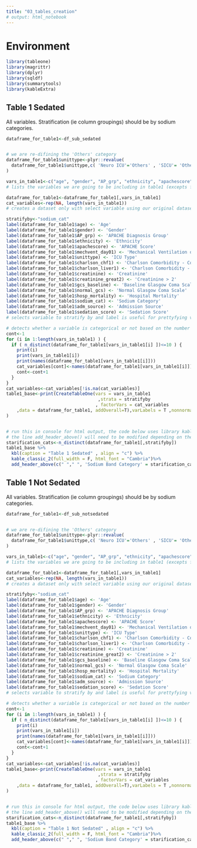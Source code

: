 ```yaml
---
title: "03_tables_creation"
# output: html_notebook
---
```


# Environment

```r
library(tableone)
library(magrittr)
library(dplyr)
library(sqldf)
library(summarytools)
library(kableExtra)
```

## Table 1 Sedated

All variables.  Stratification (ie column groupings) should be by sodium categories.

```r
dataframe_for_table1<-df_sub_sedated


# we are re-difining the 'Others' category
dataframe_for_table1$unittype<-plyr::revalue(
  dataframe_for_table1$unittype,c( 'Neuro ICU'='Others' , 'SICU'= 'Others', 'Cardiac ICU'='Others' , 'CCU-CTICU'='Others'  ,'CSICU'='Others' , 'CTICU'='Others')
)

vars_in_table1<-c("age", "gender", "AP_grp", "ethnicity", "apachescore", "mechvent_day01", "unittype", "charlson_chf1", "charlson_liver1", "creatinine", "creatinine_great2", "gcs_baseline", "normal_gcs", "hosp_mortality","sodium_cat","adm_source","sedation_score")
# lists the variables we are going to be including in table1 (excepts for the stratification variable)

dataframe_for_table1<-dataframe_for_table1[,vars_in_table1]
cat_variables<-rep(NA, length(vars_in_table1))
# creates a dataset only with select variable using our original dataset and generated an empty list that is going to be used for storing categorical variables 

stratifyby<-"sodium_cat"
label(dataframe_for_table1$age) <- 'Age'
label(dataframe_for_table1$gender) <- 'Gender'
label(dataframe_for_table1$AP_grp) <- 'APACHE Diagnosis Group'
label(dataframe_for_table1$ethnicity) <- 'Ethnicity'
label(dataframe_for_table1$apachescore) <- 'APACHE Score'
label(dataframe_for_table1$mechvent_day01) <- 'Mechanical Ventilation on Day 1'
label(dataframe_for_table1$unittype) <- 'ICU Type'
label(dataframe_for_table1$charlson_chf1) <- 'Charlson Comorbidity - Congestive Heart Failure'
label(dataframe_for_table1$charlson_liver1) <- 'Charlson Comorbidity - Liver Disease'
label(dataframe_for_table1$creatinine) <- 'Creatinine'
label(dataframe_for_table1$creatinine_great2) <- 'Creatinine > 2'
label(dataframe_for_table1$gcs_baseline) <- 'Baseline Glasgow Coma Scale'
label(dataframe_for_table1$normal_gcs) <- 'Normal Glasgow Coma Scale'
label(dataframe_for_table1$hosp_mortality) <- 'Hospital Mortality'
label(dataframe_for_table1$sodium_cat) <- 'Sodium Category'
label(dataframe_for_table1$adm_source) <- 'Admission Source'
label(dataframe_for_table1$sedation_score) <- 'Sedation Score'
# selects variable to stratify by and label is useful for prettyfying variable names we want to appear on table 1

# detects whether a variable is categorical or not based on the number of distinct variables per category (10 is the threshold)
cont<-1
for (i in 1:length(vars_in_table1) ) {
  if ( n_distinct(dataframe_for_table1[vars_in_table1[i] ])<=10 ) {
    print(i)
    print(vars_in_table1[i])
    print(names(dataframe_for_table1[vars_in_table1[i]]))
    cat_variables[cont]<-names(dataframe_for_table1[vars_in_table1[i]])
    cont<-cont+1
  }
}  
cat_variables<-cat_variables[!is.na(cat_variables)]
table1_base<-print(CreateTableOne(vars = vars_in_table1
                                   ,strata = stratifyby
                                  , factorVars = cat_variables
    ,data = dataframe_for_table1, addOverall=T),varLabels = T ,nonnormal  = c('creatinine','gcs_baseline')
)


# run this in console for html output, the code below uses library kableExtra::
# the line add_header_above() will need to be modified depending on the number of columns of the table
starification_cats<-n_distinct(dataframe_for_table1[,stratifyby])
table1_base %>%
  kbl(caption = "Table 1 Sedated" , align = "c") %>%
  kable_classic_2(full_width = F, html_font = "Cambria")%>%
  add_header_above(c(" "," ", 'Sodium Band Category' = starification_cats," ", "" ))

```
## Table 1 Not Sedated

All variables.  Stratification (ie column groupings) should be by sodium categories.

```r
dataframe_for_table1<-df_sub_notsedated


# we are re-difining the 'Others' category
dataframe_for_table1$unittype<-plyr::revalue(
  dataframe_for_table1$unittype,c( 'Neuro ICU'='Others' , 'SICU'= 'Others', 'Cardiac ICU'='Others' , 'CCU-CTICU'='Others'  ,'CSICU'='Others' , 'CTICU'='Others')
)

vars_in_table1<-c("age", "gender", "AP_grp", "ethnicity", "apachescore", "mechvent_day01", "unittype", "charlson_chf1", "charlson_liver1", "creatinine", "creatinine_great2", "gcs_baseline", "normal_gcs", "hosp_mortality","sodium_cat","adm_source","sedation_score")
# lists the variables we are going to be including in table1 (excepts for the stratification variable)

dataframe_for_table1<-dataframe_for_table1[,vars_in_table1]
cat_variables<-rep(NA, length(vars_in_table1))
# creates a dataset only with select variable using our original dataset and generated an empty list that is going to be used for storing categorical variables 

stratifyby<-"sodium_cat"
label(dataframe_for_table1$age) <- 'Age'
label(dataframe_for_table1$gender) <- 'Gender'
label(dataframe_for_table1$AP_grp) <- 'APACHE Diagnosis Group'
label(dataframe_for_table1$ethnicity) <- 'Ethnicity'
label(dataframe_for_table1$apachescore) <- 'APACHE Score'
label(dataframe_for_table1$mechvent_day01) <- 'Mechanical Ventilation on Day 1'
label(dataframe_for_table1$unittype) <- 'ICU Type'
label(dataframe_for_table1$charlson_chf1) <- 'Charlson Comorbidity - Congestive Heart Failure'
label(dataframe_for_table1$charlson_liver1) <- 'Charlson Comorbidity - Liver Disease'
label(dataframe_for_table1$creatinine) <- 'Creatinine'
label(dataframe_for_table1$creatinine_great2) <- 'Creatinine > 2'
label(dataframe_for_table1$gcs_baseline) <- 'Baseline Glasgow Coma Scale'
label(dataframe_for_table1$normal_gcs) <- 'Normal Glasgow Coma Scale'
label(dataframe_for_table1$hosp_mortality) <- 'Hospital Mortality'
label(dataframe_for_table1$sodium_cat) <- 'Sodium Category'
label(dataframe_for_table1$adm_source) <- 'Admission Source'
label(dataframe_for_table1$sedation_score) <- 'Sedation Score'
# selects variable to stratify by and label is useful for prettyfying variable names we want to appear on table 1

# detects whether a variable is categorical or not based on the number of distinct variables per category (10 is the threshold)
cont<-1
for (i in 1:length(vars_in_table1) ) {
  if ( n_distinct(dataframe_for_table1[vars_in_table1[i] ])<=10 ) {
    print(i)
    print(vars_in_table1[i])
    print(names(dataframe_for_table1[vars_in_table1[i]]))
    cat_variables[cont]<-names(dataframe_for_table1[vars_in_table1[i]])
    cont<-cont+1
  }
}  
cat_variables<-cat_variables[!is.na(cat_variables)]
table1_base<-print(CreateTableOne(vars = vars_in_table1
                                   ,strata = stratifyby
                                  , factorVars = cat_variables
    ,data = dataframe_for_table1, addOverall=T),varLabels = T ,nonnormal  = c('creatinine','gcs_baseline')
)


# run this in console for html output, the code below uses library kableExtra::
# the line add_header_above() will need to be modified depending on the number of columns of the table
starification_cats<-n_distinct(dataframe_for_table1[,stratifyby])
table1_base %>%
  kbl(caption = "Table 1 Not Sedated" , align = "c") %>%
  kable_classic_2(full_width = F, html_font = "Cambria")%>%
  add_header_above(c(" "," ", 'Sodium Band Category' = starification_cats," ", "" ))

```